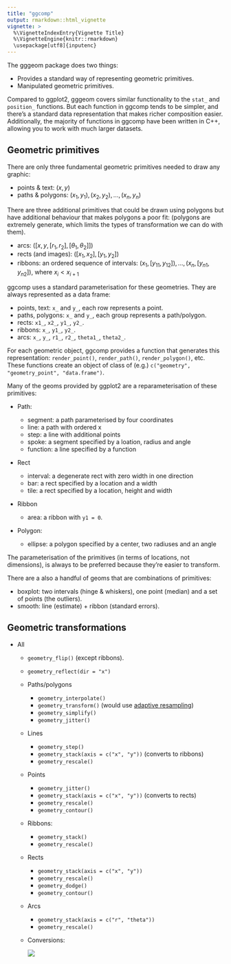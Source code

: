 ```yaml
---
title: "ggcomp"
output: rmarkdown::html_vignette
vignette: >
  %\VignetteIndexEntry{Vignette Title}
  %\VignetteEngine{knitr::rmarkdown}
  \usepackage[utf8]{inputenc}
---
```


The gggeom package does two things:

* Provides a standard way of representing geometric primitives.
* Manipulated geometric primitives.

Compared to ggplot2, gggeom covers similar functionality to the `stat_` and `position_` functions. But each function in ggcomp tends to be simpler, and there's a standard data representation that makes richer composition easier. Additionally, the majority of functions in ggcomp have been written in C++, allowing you to work with much larger datasets.

## Geometric primitives

There are only three fundamental geometric primitives needed to draw any graphic:

* points & text: $(x, y)$
* paths & polygons: ${(x_1, y_1), (x_2, y_2), ..., (x_n, y_n)}$

There are three additional primitives that could be drawn using polygons but have additional behaviour that makes polygons a poor fit: (polygons are extremely generate, which limits the types of transformation we can do with them).

* arcs: $([x, y, [r_1, r_2], [\theta_1, \theta_2]])$
* rects (and images): $([x_1, x_2], [y_1, y_2])$
* ribbons: an ordered sequence of intervals: 
  ${(x_{1}, [y_{11}, y_{12}]), ..., (x_n, [y_{n1}, y_{n2}])}$, 
  where $x_i < x_{i+1}$

ggcomp uses a standard parameterisation for these geometries. They are always represented as a data frame:

* points, text: `x_` and `y_`, each row represents a point.
* paths, polygons: `x_` and `y_`, each group represents a path/polygon.
* rects: `x1_`, `x2_`, `y1_`, `y2_`.
* ribbons: `x_`, `y1_`, `y2_`.
* arcs: `x_`, `y_`, `r1_`, `r2_`, `theta1_`, `theta2_`.

For each geometric object, ggcomp provides a function that generates this representation: `render_point()`, `render_path()`, `render_polygon()`, etc. These functions create an object of class of (e.g.) `c("geometry", "geometry_point", "data.frame")`.

Many of the geoms provided by ggplot2 are a reparameterisation of these primitives:

  * Path:
  
    * segment: a path parameterised by four coordinates
    * line: a path with ordered x
    * step: a line with additional points
    * spoke: a segment specified by a loation, radius and angle
    * function: a line specified by a function
  
  * Rect
  
    * interval: a degenerate rect with zero width in one direction
    * bar: a rect specified by a location and a width
    * tile: a rect specified by a location, height and width

  * Ribbon
  
    * area: a ribbon with `y1 = 0`.

  * Polygon:
  
    * ellipse: a polygon specified by a center, two radiuses and an angle

The parameterisation of the primitives (in terms of locations, not dimensions), is always to be preferred because they're easier to transform.

There are a also a handful of geoms that are combinations of primitives:

* boxplot: two intervals (hinge & whiskers), one point (median) and 
  a set of points (the outliers).
* smooth: line (estimate) + ribbon (standard errors).

## Geometric transformations

* All
    * `geometry_flip()` (except ribbons).
    * `geometry_reflect(dir = "x")`
  
  * Paths/polygons
    * `geometry_interpolate()`
    * `geometry_transform()` (would use [adaptive resampling](http://bost.ocks.org/mike/example/))
    * `geometry_simplify()`
    * `geometry_jitter()`
  
  * Lines
    * `geometry_step()` 
    * `geometry_stack(axis = c("x", "y"))` (converts to ribbons)
    * `geometry_rescale()`
  
  * Points
    * `geometry_jitter()`
    * `geometry_stack(axis = c("x", "y"))` (converts to rects)
    * `geometry_rescale()`
    * `geometry_contour()`
  
  * Ribbons:
    * `geometry_stack()`
    * `geometry_rescale()`
  
  * Rects
    * `geometry_stack(axis = c("x", "y"))`
    * `geometry_rescale()`
    * `geometry_dodge()`
    * `geometry_contour()`
    
  * Arcs
    * `geometry_stack(axis = c("r", "theta"))`
    * `geometry_rescale()`

  * Conversions:
  
    ![](geometry-relationships.png)
